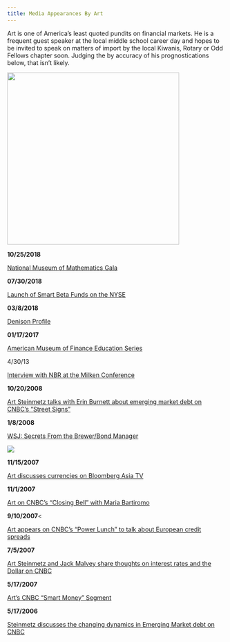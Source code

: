 ```yaml
---
title: Media Appearances By Art
---
```


Art is one of America's least quoted pundits on financial markets. He is a frequent guest speaker at the local middle school career day and hopes to be invited to speak on matters of import by the local Kiwanis, Rotary or Odd Fellows chapter soon. Judging the by accuracy of his prognostications below, that isn't likely.

![](/img/cnbc.jpg){fig-align="center" width="398"}

<p><strong>10/25/2018</strong></p>

[National Museum of Mathematics Gala](https://www.youtube.com/watch?v=hKlrRaBKkI8)

<p><strong>07/30/2018</strong></p>

[Launch of Smart Beta Funds on the NYSE](https://www.facebook.com/NYSE/videos/art-steinmetz-chairman-and-ceo-of-oppenheimerfunds-joins-us-on-the-trading-floor/10154475965976023/)

<p><strong>03/8/2018</strong></p>

[Denison Profile](/html/denison_profile.html)

<p><strong>01/17/2017</strong></p>

[American Museum of Finance Education Series](https://www.youtube.com/watch?v=Ml_6esaMVYo)

<p><strong></strong>4/30/13</strong></p>

[Interview with NBR at the Milken Conference](https://www.youtube.com/watch?v=SvuqZx10jhw)

<p>

<strong>10/20/2008</strong>

[Art Steinmetz talks with Erin Burnett about emerging market debt on CNBC's "Street Signs"](http://www.youtube.com/v/1TeIygTRaig&amp)

<strong>1/8/2008</strong>

<a href="\posts\2008-11-29_Would_You_Trust_Your_Money_To_This_Guy.html">WSJ: Secrets From the Brewer/Bond Manager</a>

![](/img/2008/11/image002.gif){fig-align="center"}

<strong>11/15/2007</strong>

[Art discusses currencies on Bloomberg Asia TV](http://www.youtube.com/v/qW_eeL7WKxg)

<p><strong>11/1/2007</strong></p>

[Art on CNBC's "Closing Bell" with Maria Bartiromo](http://www.youtube.com/v/XU6C5oz4MCM)

<strong>9/10/2007</strong>\<

[Art appears on CNBC's "Power Lunch" to talk about European credit spreads](http://www.youtube.com/v/DbHbQhk5qVc)

<strong>7/5/2007</strong>

[Art Steinmetz and Jack Malvey share thoughts on interest rates and the Dollar on CNBC](http://www.youtube.com/v/GODfF69dHJk)

<strong>5/17/2007</strong>

[Art's CNBC "Smart Money" Segment](http://www.youtube.com/v/fG5yHk4-k-Q)

<strong>5/17/2006</strong>

[Steinmetz discusses the changing dynamics in Emerging Market debt on CNBC](http://www.youtube.com/v/fG5yHk4-k-Q)
